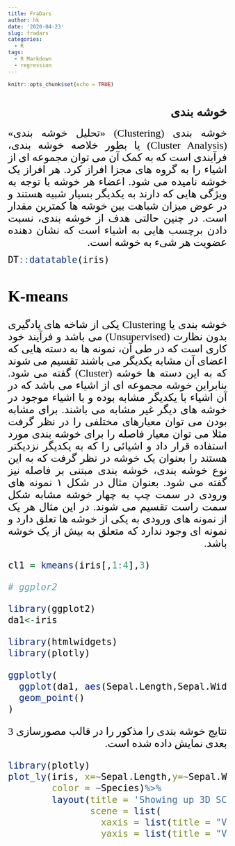 ```yaml
---
title: FraDars
author: hk
date: '2020-04-23'
slug: fradars
categories:
  - R
tags:
  - R Markdown
  - regression
---
```


```r
knitr::opts_chunk$set(echo = TRUE) 

```

<h1 dir="rtl"> <font face="B Titr">  خوشه بندی <font/> </h1>

<p dir="rtl" align="justify">
<font face="B Nazanin" size="5" color="black">
خوشه بندی (Clustering)
«تحلیل خوشه بندی» (Cluster Analysis) یا بطور خلاصه خوشه بندی، فرآیندی است که به کمک آن می توان مجموعه ای از اشیاء را به گروه های مجزا افراز کرد. هر افراز یک خوشه نامیده می شود. اعضاء هر خوشه با توجه به ویژگی هایی که دارند به یکدیگر بسیار شبیه هستند و در عوض میزان شباهت بین خوشه ها کمترین مقدار است. در چنین حالتی هدف از خوشه بندی، نسبت دادن برچسب هایی به اشیاء است که نشان دهنده عضویت هر شیء به خوشه است.
<font/>
<p/>



```r

DT::datatable(iris)
```

## K-means
<p dir="rtl" align="justify"> 
خوشه بندی یا Clustering یکی از شاخه های یادگیری بدون نظارت (Unsupervised) می باشد و فرآیند خود کاری است که در طی آن، نمونه ها به دسته هایی که اعضای آن مشابه یکدیگر می باشند تقسیم می شوند که به این دسته ها خوشه (Cluster) گفته می شود. بنابراین خوشه مجموعه ای از اشیاء می باشد که در آن اشیاء با یکدیگر مشابه بوده و با اشیاء موجود در خوشه های دیگر غیر مشابه می باشند. برای مشابه بودن می توان معیارهای مختلفی را در نظر گرفت مثلا می توان معیار فاصله را برای خوشه بندی مورد استفاده قرار داد و اشیائی را که به یکدیگر نزدیکتر هستند را بعنوان یک خوشه در نظر گرفت که به این نوع خوشه بندی، خوشه بندی مبتنی بر فاصله نیز گفته می شود. بعنوان مثال در شکل ۱ نمونه های ورودی در سمت چپ به چهار خوشه مشابه شکل سمت راست تقسیم می شوند. در این مثال هر یک از نمونه های ورودی به یکی از خوشه ها تعلق دارد و نمونه ای وجود ندارد که متعلق به بیش از یک خوشه باشد.<p/>

```r
cl1 = kmeans(iris[,1:4],3)


```



```r
# ggplor2

library(ggplot2)
da1<-iris

library(htmlwidgets)
library(plotly)

ggplotly(
  ggplot(da1, aes(Sepal.Length,Sepal.Width,col=Species))+
  geom_point()
)
```
<p dir="rtl" align="justify"> 
نتایج خوشه بندی را مذکور را در قالب مصورسازی 3 بعدی نمایش داده شده است.
<p/>

```r
library(plotly)
plot_ly(iris, x=~Sepal.Length,y=~Sepal.Width,z=~Petal.Width,
        color = ~Species)%>%
        layout(title = 'Showing up 3D SCATTER PLOT',
               scene = list(
                 xaxis = list(title = "Var x"), 
                 yaxis = list(title = "Var y")))

```
